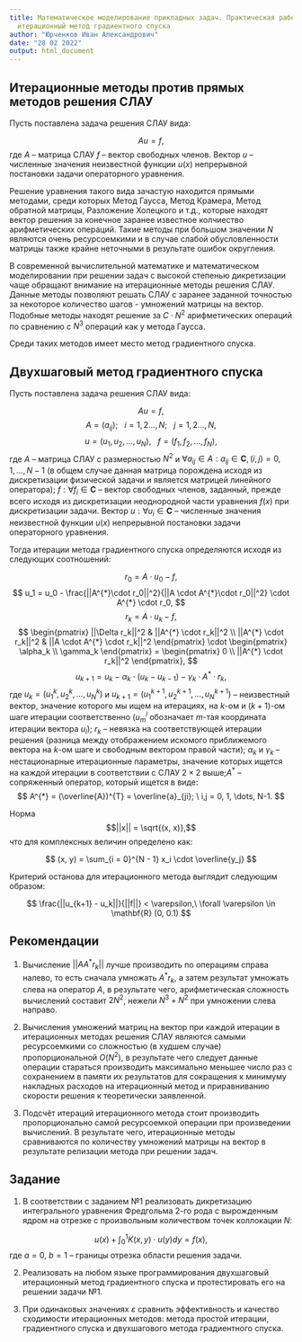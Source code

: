```yaml
---
title: Математическое моделирование прикладных задач. Практическая работа №3. Двухшаговый
  итерационный метод градиентного спуска
author: "Юрченков Иван Александрович"
date: "28 02 2022"
output: html_document
---
```

## Итерационные методы против прямых методов решения СЛАУ

Пусть поставлена задача решения СЛАУ вида:

$$
    A u = f,
$$
где $A$ -- матрица СЛАУ $f$ -- вектор свободных членов. Вектор $u$ -- численные значения неизвестной функции $u(x)$ непрерывной постановки задачи операторного уравнения. 

Решение уравнения такого вида зачастую находится прямыми методами, среди которых Метод Гаусса, Метод Крамера, Метод обратной матрицы, Разложение Холецкого и т.д., которые находят вектор решения за конечное заранее известное колчиество арифметических операций. Такие методы при большом значении $N$ являются очень ресурсоемкими и в случае слабой обусловленности матрицы также крайне неточными в результате ошибок округления. 

В современной вычислительной математике и математическом моделировании при решении задач с высокой степенью дикретизации чаще обращают внимание на итерационные методы решения СЛАУ. Данные методы позволяют решать СЛАУ с заранее заданной точностью за некоторое количество шагов - умножений матрицы на вектор. Подобные методы находят решение за $C \cdot N^2$ арифметических операций по сравнению с $N^3$ операций как у метода Гаусса.

Среди таких методов имеет место метод градиентного спуска. 

## Двухшаговый метод градиентного спуска

Пусть поставлена задача решения СЛАУ вида:

$$
    A u = f,
$$
$$
    A = (a_{ij}); \ \ \ i = {1, 2 \dots, N}; \ \ \ j = {1, 2 \dots, N},
$$
$$
    u = (u_1, u_2, \dots, u_N),\ \ \ f = (f_1, f_2, \dots, f_N),
$$
где $A$ -- матрица СЛАУ с размерностью $N^2$ и $\forall a_{ij} \in A: a_{ij} \in \mathbf{C}, (i, j) = 0, 1, \dots, N-1$ (в общем случае данная матрица порождена исходя из дискретизации физической задачи и является матрицей линейного оператора); $f: \forall f_i \in \mathbf{C}$ -- вектор свободных членов, заданный, прежде всего исходя из дискретизации неоднородной части уравнения $f(x)$ при дискретизации задачи. Вектор $u: \forall u_i \in \mathbf{C}$ -- численные значения неизвестной функции $u(x)$ непрерывной постановки задачи операторного уравнения. 

Тогда итерации метода градиентного спуска определяются исходя из следующих соотношений:

$$
    r_0 = A \cdot u_0 - f,
$$
$$
    u_1 = u_0 - \frac{||A^{*}\cdot r_0||^2}{||A \cdot A^{*}\cdot r_0||^2} \cdot A^{*} \cdot r_0,
$$
$$
    r_k = A\cdot u_k - f,
$$
$$
\begin{pmatrix} ||\Delta r_k||^2 & ||A^{*} \cdot r_k||^2 \\
                ||A^{*} \cdot r_k||^2 & ||A \cdot A^{*} \cdot r_k||^2 \end{pmatrix}
                \cdot \begin{pmatrix} \alpha_k \\ \gamma_k \end{pmatrix} = 
                \begin{pmatrix} 0 \\ ||A^{*} \cdot r_k||^2 \end{pmatrix},
$$
$$
    u_{k+1} = u_{k} - \alpha_k \cdot (u_k - u_{k-1}) - \gamma_k \cdot A^{*}\cdot r_k,
$$
где $u_k = (u_1^k, u_2^k, \dots, u_N^k)$ и $u_{k+1} = (u_1^{k+1}, u_2^{k+1}, \dots, u_N^{k+1})$ -- неизвестный вектор, значение которого мы ищем на итерациях, на $k$-ом и $(k+1)$-ом шаге итерации соответственно ($u_m^l$ обозначает $m$-тая координата итерации вектора $u_l$); $r_k$ -- невязка на соответствующей итерации решения (разница между отображением искомого приближемого вектора на $k$-ом шаге и свободным вектором правой части); $\alpha_k$ и $\gamma_k$ -- нестационарные итерационные параметры, значение которых ищется на каждой итерации в соответствии с СЛАУ $2 \times 2$ выше;$A^{*}$ -- сопряженный оператор, который ищется в виде:
$$
    A^{*} = (\overline{A})^{T} = \overline{a}_{ji}; \ i,j = 0, 1, \dots, N-1.
$$


Норма $$||x|| = \sqrt{(x, x)},$$ что для комплексных величин определено как:

$$
    (x, y) = \sum_{i = 0}^{N - 1} x_i \cdot \overline{y_j}
$$

Критерий останова для итерационного метода выглядит следующим образом:

$$
    \frac{||u_{k+1} - u_k||}{||f||} < \varepsilon,\ \forall \varepsilon \in \mathbf{R} (0, 0.1)
$$

## Рекомендации

1. Вычисление $||A A^{*} r_k||$ лучше производить по операциям справа налево, то есть сначала умножать $A^{*} r_k$, а затем результат умножать слева на оператор $A$, в результате чего, арифметическая сложность вычислений составит $2N^2$, нежели $N^3 + N^2$ при умножении слева направо.

2. Вычисления умножений матриц на вектор при каждой итерации в итерационных методах решения СЛАУ являются самыми ресурсоемкими со сложностью (в худшем случае) пропорциональной $O(N^2)$, в результате чего следует данные операции стараться производить максимально меньшее число раз с сохранением в памяти их результатов для сокращения к минимуму накладных расходов на итерационный метод и приравниванию скорости решения к теоретически заявленной.

3. Подсчёт итераций итерационного метода стоит производить пропорционально самой ресурсоемкой операции при произведении вычислений. В результате чего, итерационные методы сравниваются по количеству умножений матрицы на вектор в результате релизации метода при решении задач.

## Задание

1. В соответствии с заданием №1 реализовать дикретизацию интегрального уравнения Фредгольма 2-го рода с вырожденным ядром на отрезке с произвольным количеством точек коллокации $N$:

$$
    u(x) + \int_0^1 K(x, y) \cdot u(y) dy = f(x),
$$
где $a = 0,\ b=1$ -- границы отрезка области решения задачи.

2. Реализовать на любом языке программирования двухшаговый итерационный метод градиентного спуска и протестировать его на решении задачи №1.

3. При одинаковых значениях $\varepsilon$ сравнить эффективность и качество сходимости итерационных методов: метода простой итерации, градиентного спуска и двухшагового метода градиентного спуска.